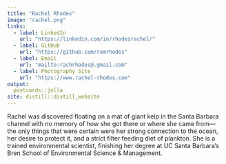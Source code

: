 ```yaml
---
title: "Rachel Rhodes"
image: "rachel.png"
links:
  - label: LinkedIn
    url: "https://linkedin.com/in/rhodesrachel/"
  - label: GitHub
    url: "https://github.com/ramrhodes"
  - label: Email
    url: "mailto:rachrhodes@.gmail.com"
  - label: Photography Site
    url: "https://www.rachel-rhodes.com"
output:
  postcards::jolla
site: distill::distill_website
---
```

 
Rachel was discovered floating on a mat of giant kelp in the Santa Barbara channel with no memory of how she got there or where she came from—the only things that were certain were her strong connection to the ocean, her desire to protect it, and a strict filter feeding diet of plankton. She is a trained environmental scientist, finishing her degree at UC Santa Barbara's Bren School of Environmental Science & Management.

